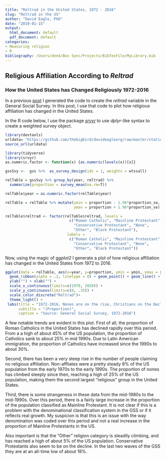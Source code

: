 ```yaml
---
title: "Reltrad in the United States, 1972 - 2016"
slug: "Reltrad in the US"
author: "David Eagle, PhD"
date: "2019-01-15"
output:
  html_document: default
  pdf_document: default
categories:
- Measuring religion
- R
bibliography: /Users/dee4/Box Sync/Projects/BibTexFile/MyLibrary.bib
---
```


## Religious Affiliation According to *Reltrad*
### How the United States has Changed Religiously 1972-2016

In a previous [post](https://www.davideagle.org/post/reltrad-r/) I generated the code to create the *reltrad* variable in the General Social Survey. In this post, I use that code to plot how religious affiliation has changed in the United States.

In the R code below, I use the package [*srvyr*](https://cran.r-project.org/web/packages/srvyr/srvyr.pdf) to use *dplyr*-like syntax to create a weighted survey object. 

```r
library(devtools)
urldata= "https://github.com/thebigbird/davideagleorg/raw/master/static/files/ReltradGSS.R"
source_url(urldata)
```


```r
library(tidyverse)
library(srvyr)
as.numeric.factor <- function(x) {as.numeric(levels(x))[x]}

gssSvy <-  gss %>%  as_survey_design(ids = 1, weights = wtssall)

relTable = gssSvy %>% group_by(year, reltrad) %>%
  summarize(proportion = survey_mean(na.rm=T))

relTable$year = as.numeric.factor(relTable$year)

relTable = relTable %>% mutate(ymin = proportion - 1.96*proportion_se,
                               ymax = proportion + 1.96*proportion_se)

relTable$reltrad <- factor(relTable$reltrad, levels = 
                             c("Roman Catholic", "Mainline Protestant",
                               "Conservative Protestant", "None",
                               "Other", "Black Protestant"),
                            labels =
                             c("Roman Catholic", "Mainline Protestant",
                               "Conservative Protestant", "None",
                               "Other", "Black Protestant"))
```

Now, using the magic of *ggplot2* I generate a plot of how religious affiliation has changed in the United States from 1972 to 2016. 

```r
ggplot(data = relTable, aes(x=year, y=proportion, ymin = ymin, ymax = ymax, color = reltrad)) + 
  geom_ribbon(alpha = .2, linetype = 0) + geom_point() + geom_line() + 
  ylab("") + xlab("") +
  scale_x_continuous(limits=c(1970, 2020)) + 
  scale_y_continuous(limits=c(0, .35)) + 
  scale_color_discrete("Reltrad")+
  theme_light() + 
 labs(title = "1972-2016, Nones are on the rise, Christians on the Decline", 
      subtitle = "(Proportion)",
      caption = "Source: General Social Survey, 1972-2016")  
```

A few notable trends are evident in this plot. First of all, the proportion of Roman Catholics in the United States has declined rapidly over this period. From a a high of about 45% of the US population, the proportion of Catholics sank to about 25% in mid 1990s. Due to Latin American immigration, the proportion of Catholics have increased since the 1990s to about 30%.

Second, there has been a very steep rise in the number of people claiming no religious affiliation. Non-affliates were a pretty steady 8% of the US population from the early 1970s to the early 1990s. The proportion of nones has climbed steeply since then, reaching a high of 25% of the US population, making them the second largest "religious" group in the United States.

Third, there is some strangeness in these data from the mid-1980s to the mid-1990s. Over this period, there is a fairly large increase in the proportion of the population classified as Mainline Protestant. It is not clear if this is a problem with the denominational classification system in the GSS or if it reflects real growth. My suspicion is that this is an issue with the way denomination was coded over this period and not a real increase in the proportion of Mainline Protestants in the US.
 
Also important is that the "Other" religion category is steadily climbing, and has reached a high of about 5% of the US population. Conservative Protestants also seem to be on the decline. In the last two waves of the GSS they are at an all-time low of about 18%. 

